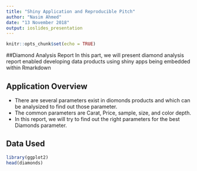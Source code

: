 ---
title: "Shiny Application and Reproducible Pitch"
author: "Nasim Ahmed"
date: "13 November 2018"
output: ioslides_presentation
---

```{r setup, include=FALSE}
knitr::opts_chunk$set(echo = TRUE)
```


##Diamond Analysis Report
In this part, we will present diamond analysis report enabled developing data products using shiny apps being embedded within Rmarkdown

## Application Overview
- There are several parameters exist in diomonds products and which can be analysized to find out those  parameter.
- The common parameters are Carat, Price, sample, size, and color depth.
- In this report, we will try to find out the right parameters for the best Diamonds parameter.

## Data Used

```{r, echo=TRUE}
library(ggplot2)
head(diamonds)
```


